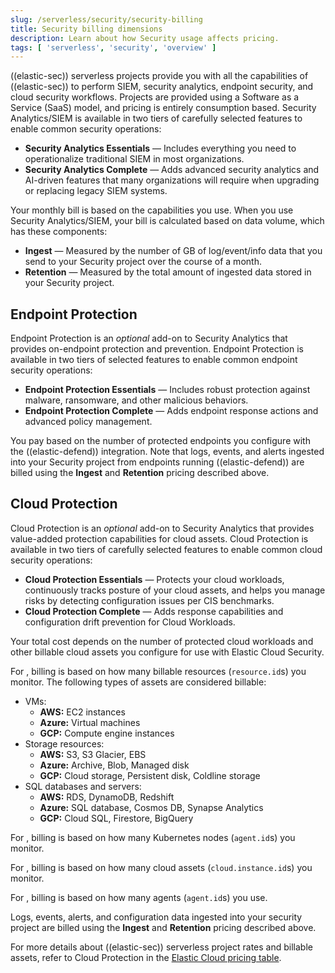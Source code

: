 ```yaml
---
slug: /serverless/security/security-billing
title: Security billing dimensions
description: Learn about how Security usage affects pricing.
tags: [ 'serverless', 'security', 'overview' ]
---
```


((elastic-sec)) serverless projects provide you with all the capabilities of ((elastic-sec)) to perform SIEM, security analytics, endpoint security, and cloud security workflows. Projects are provided using a Software as a Service (SaaS) model, and pricing is entirely consumption based. Security Analytics/SIEM is available in two tiers of carefully selected features to enable common security operations:

* **Security Analytics Essentials** — Includes everything you need to operationalize traditional SIEM in most organizations.
* **Security Analytics Complete** — Adds advanced security analytics and AI-driven features that many organizations will require when upgrading or replacing legacy SIEM systems.

Your monthly bill is based on the capabilities you use. When you use Security Analytics/SIEM, your bill is calculated based on data volume, which has these components:

* **Ingest** — Measured by the number of GB of log/event/info data that you send to your Security project over the course of a month.
* **Retention** — Measured by the total amount of ingested data stored in your Security project.

## Endpoint Protection

Endpoint Protection is an _optional_ add-on to Security Analytics that provides on-endpoint protection and prevention. Endpoint Protection is available in two tiers of selected features to enable common endpoint security operations:
* **Endpoint Protection Essentials** — Includes robust protection against malware, ransomware, and other malicious behaviors.
* **Endpoint Protection Complete** — Adds endpoint response actions and advanced policy management.

You pay based on the number of protected endpoints you configure with the ((elastic-defend)) integration. Note that logs, events, and alerts ingested into your Security project from endpoints running ((elastic-defend)) are billed using the **Ingest** and **Retention** pricing described above. 

## Cloud Protection

Cloud Protection is an _optional_ add-on to Security Analytics that provides value-added protection capabilities for cloud assets. Cloud Protection is available in two tiers of carefully selected features to enable common cloud security operations:
* **Cloud Protection Essentials** — Protects your cloud workloads, continuously tracks posture of your cloud assets, and helps you manage risks by detecting configuration issues per CIS benchmarks.
* **Cloud Protection Complete** — Adds response capabilities and configuration drift prevention for Cloud Workloads.

Your total cost depends on the number of protected cloud workloads and other billable cloud assets you configure for use with Elastic Cloud Security. 

For <DocLink slug="/serverless/security/cspm" text="CSPM"/>, billing is based on how many billable resources (`resource.id`s) you monitor. The following types of assets are considered billable:

- VMs:
    - **AWS:** EC2 instances
    - **Azure:** Virtual machines
    - **GCP:** Compute engine instances
- Storage resources:
    - **AWS:** S3, S3 Glacier, EBS 
    - **Azure:** Archive, Blob, Managed disk
    - **GCP:** Cloud storage, Persistent disk, Coldline storage 
- SQL databases and servers: 
    - **AWS:** RDS, DynamoDB, Redshift
    - **Azure:** SQL database, Cosmos DB, Synapse Analytics
    - **GCP:** Cloud SQL, Firestore, BigQuery

For <DocLink slug="/serverless/security/kspm" text="KSPM"/>, billing is based on how many Kubernetes nodes (`agent.id`s) you monitor.

For <DocLink slug="/serverless/security/vuln-management-overview" text="CNVM"/>, billing is based on how many cloud assets (`cloud.instance.id`s) you monitor.

For <DocLink slug="/serverless/security/d4c-overview" text="D4C"/>, billing is based on how many agents (`agent.id`s) you use.

Logs, events, alerts, and configuration data ingested into your security project are billed using the **Ingest** and **Retention** pricing described above.

For more details about ((elastic-sec)) serverless project rates and billable assets, refer to Cloud Protection in the [Elastic Cloud pricing table](https://cloud.elastic.co/cloud-pricing-table?productType=serverless&project=security).
